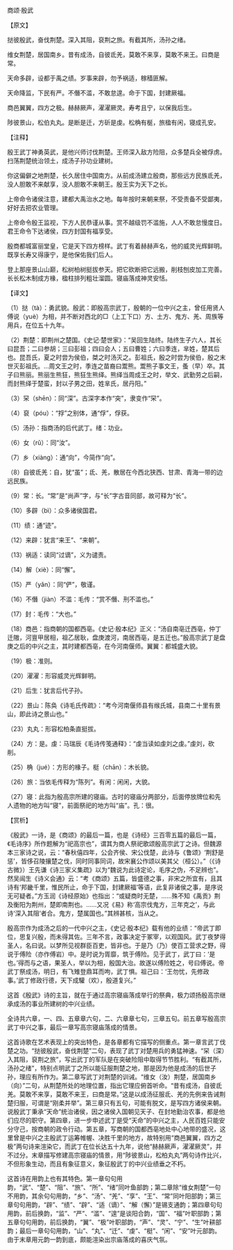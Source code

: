 

商颂·殷武

【原文】

挞彼殷武，奋伐荆楚。深入其阻，裒荆之旅。有截其所，汤孙之绪。

维女荆楚，居国南乡。昔有成汤，自彼氐羌，莫敢不来享，莫敢不来王。曰商是常。

天命多辟，设都于禹之绩。岁事来辟，勿予祸适，稼穑匪解。

天命降监，下民有严。不僭不滥，不敢怠遑。命于下国，封建厥福。

商邑翼翼，四方之极。赫赫厥声，濯濯厥灵。寿考且宁，以保我后生。

陟彼景山，松伯丸丸。是断是迁，方斫是虔。松桷有梴，旅楹有闲，寝成孔安。

【注释】

殷王武丁神勇英武，是他兴师讨伐荆楚。王师深入敌方险阻，众多楚兵全被俘虏。扫荡荆楚统治领土，成汤子孙功业建树。

你这偏僻之地荆楚，长久居住中国南方。从前成汤建立殷商，那些远方民族氐羌，没人胆敢不来献享，没人胆敢不来朝王。殷王实为天下之长。

上帝命令诸侯注意，建都大禹治水之地。每年按时来朝来祭，不受责备不受鄙夷，好好去把农业管理。

上帝命令殷王监视，下方人民恭谨从事。赏不越级罚不滥施，人人不敢怠慢度日。君王命令下达诸侯，四方封国有福享受。

殷商都城富丽堂皇，它是天下四方榜样。武丁有着赫赫声名，他的威灵光辉鲜明。既享长寿又得康宁，是他保佑我们后人。

登上那座景山山巅，松树柏树挺拔参天。把它砍断把它远搬，削枝刨皮加工完善。长长松木制成方椽，楹柱排列粗壮溜圆。寝庙落成神灵安恬。

【译文】

（1）挞（tà）：勇武貌。殷武：即殷高宗武丁，殷朝的一位中兴之主，曾任用贤人傅说（yuè）为相，并不断对西北的□（上工下口）方、土方、鬼方、羌、周族等用兵，在位五十九年。

（2）荆楚：即荆州之楚国。《史记·楚世家》：“吴回生陆终。陆终生子六人，其长曰昆吾；二曰参胡；三曰彭祖；四曰会人；五曰曹姓；六曰季连，芈姓，楚其后也。昆吾氏，夏之时尝为侯伯，桀之时汤灭之。彭祖氏，殷之时尝为侯伯，殷之末世灭彭祖氏。…周文王之时，季连之苗裔曰鬻熊。鬻熊子事文王，蚤（早）卒。其子曰熊丽。熊丽生熊狂，熊狂生熊绎。熊绎当周成王之时，举文、武勤劳之后嗣，而封熊绎于楚蛮，封以子男之田，姓芈氏，居丹阳。”

（3）罙（shēn）：同“深”。古深字本作“突”，隶变作“罙”。

（4）裒（póu）：“捊”之别体，通“俘”，俘获。

（5）汤孙：指商汤的后代武丁。绪：功业。

（6）女（rǔ）：同“汝”。

（7）乡（xiàng）：通“向”，今简作“向”。

（8）自彼氐羌：自，犹“虽”；氐、羌，散居在今西北狭西、甘肃、青海一带的边远民族。

（9）常：长。“常”是“尚声”字，与“长”字古音同部，故可释为“长”。

（10）多辟（bì）：众多诸侯国君。

（11）绩：通“迹”。

（12）来辟：犹言“来王”、“来朝”。

（13）祸适：读同“过谪”，义为谴责。

（14）解（xiè）：同“懈”。

（15）严（yǎn）：同“俨”，敬谨。

（16）不僭（jiàn）不滥：毛传：“赏不僭、刑不滥也。”

（17）封：毛传：“大也。”

（18）商邑：指商朝的国都西亳。《史记·殷本纪》正义：“汤自南亳迁西亳，仲丁迁隞，河亶甲居相，祖乙居耿，盘庚渡河，南居西亳，是五迁也。”殷高宗武丁是盘庚之后的中兴之主，其时建都西亳，在今河南偃师。翼翼：都城盛大貌。

（19）极：准则。

（20）濯濯：形容威灵光辉鲜明。

（21）后生：犹言后代子孙。

（22）景山：陈奂《诗毛氏传疏》：“考今河南偃师县有缑氏城，县南二十里有景山，即此诗之景山也。”

（23）丸丸：形容松柏条直挺拔。

（24）方：是。虔：马瑞辰《毛诗传笺通释》：“虔当读如虔刘之虔。”虔刘，砍削。

（25）桷（jué）：方形的椽子。梃（chān）：木长貌。

（26）旅：当依毛传释为“陈列”。有闲：闲闲，大貌。

（27）寝：此指为殷高宗所建的寝庙。古时的寝庙分两部分，后面停放牌位和先人遗物的地方叫“寝”，前面祭祀的地方叫“庙”。孔：很。

【赏析】

《殷武》一诗，是《商颂》的最后一篇，也是《诗经》三百零五篇的最后一篇，《毛诗序》所作题解为“祀高宗也”，谓其为商人祭祀歌颂殷高宗武丁之诗。但魏源本三家诗之说，云：“春秋僖四年，公会齐侯、宋公伐楚，此诗与《鲁颂》‘荆舒是惩’，皆侈召陵攘楚之伐，同时同事同词，故宋襄公作颂以美其父（桓公）。”（《诗古微》）王先谦《诗三家义集疏》以为“魏说为此诗定论，毛序之伪，不足辨也”。然吴闿生《诗义会通》云：“考《商颂》五篇，皆盛德之事，非宋之所宜有，且其诗有‘邦畿千里，惟民所止，命于下国，封建厥福’等语，此复非诸侯之事，是序说无可疑者。”方玉润《诗经原始》也指出：“或疑商时无楚，……殊不知《禹贡》荆及衡阳为荆州，楚即南荆也。……又况《易》称‘高宗伐鬼方，三年克之’，与此诗‘深入其阻’者合。鬼方，楚属国也。”其辨甚核，当从之。

殷高宗作为成汤之后的一代中兴之主，《史记·殷本纪》载有他的业绩：“帝武丁即位，思复兴殷，而未得其佐。三年不言，政事决定于冢宰，以观国风。武丁夜梦得圣人，名曰说。以梦所见视群臣百吏，皆非也。于是乃（乃）使百工营求之野，得说于傅险（亦作傅岩）中。是时说为胥靡，筑于傅险。见于武丁，武丁曰：‘是也。’得而与之语，果圣人，举以为相，殷国大治。故遂以傅险姓之，号曰傅说。帝武丁祭成汤，明日，有飞雉登鼎耳而呴，武丁惧。祖己曰：‘王勿忧，先修政事。’武丁修政行德，天下成驩（欢），殷道复兴。”

这首《殷武》诗的主旨，就在于通过高宗寝庙落成举行的祭典，极力颂扬殷高宗继承成汤的事业所建树的中兴业绩。

全诗共六章，一、四、五章章六句，二、六章章七句，三章五句。前五章写殷高宗武丁中兴之事，最后一章写高宗寝庙落成的情景。

这首诗歌在艺术表现上的突出特色，是各章都有它描写的侧重点。第一章言武丁伐楚之功。“挞彼殷武，奋伐荆楚”二句，表现了武丁对楚用兵的勇猛神速。“罙（深）入其阻，裒荆之旅”，写出武丁的军队是在突破险阻中取得节节胜利。“有截其所，汤孙之绪”，特别点明武丁之所以能征服荆楚之地，那是因为他是成汤的后世子孙，理应有所作为。第二章写武丁对荆楚的训诫。“维女（汝）荆楚，居国南乡（向）”二句，从荆楚所处的地理位置，指出它理应俯首听命。“昔有成汤，自彼氐羌。莫敢不来享，莫敢不来王，曰商是常。”这是以成汤征服氐、羌的先例来告诫荆楚归服，可谓是“刚柔并举”。第三章只有五句，可能有脱文，是写四方诸侯来朝。说殷武丁秉承“天命”统治诸侯，因之诸侯入国朝见天子、在封地勤治农事，都是他们应尽的职守。第四章，进一步申述武丁是受“天命”的中兴之主，人民百姓只能安分守己，按商朝的政令行动。第五章，写商朝的国都西亳地处中心地带的盛况，这里曾是中兴之主殷武丁运筹帷幄、决胜千里的地方，故特别用“商邑翼翼，四方之极”两句诗来渲染它，而武丁在位长达五十九年，说他“赫赫厥声，濯濯厥灵”，并不过分。末章描写修建高宗寝庙的情景，用“陟彼景山，松柏丸丸”两句诗作比兴，不但形象生动，而且有象征意义，象征殷武丁的中兴业绩垂之不朽。

这首诗在用韵上也有其特色。第一章句句用韵，“武”、“楚”、“阻”、“旅”、“所”、“绪”同叶鱼部韵；第二章除“维女荆楚”一句不用韵，其余句句用韵，“乡”、“汤”、“羌”、“享”、“王”、“常”同叶阳部韵；第三章句句用韵，“辟”、“绩”、“辟”、“适（谪）”、“解（懈）”是锡支通韵；第四章句句用韵，前后换韵，“监”、“严”、“滥”、“遑”是谈阳合韵，“国”、“福”叶职部韵；第五章句句用韵，前后换韵，“翼”、“极”叶职部韵，“声”、“灵”、“宁”、“生”叶耕部韵；最后一章句句用韵，“山”、“丸”、“迁”、“虔”、“梃”、“闲”、“安”叶元部韵。由于末章用元韵一韵到底，颇能渲染出宗庙落成的喜庆气氛。

